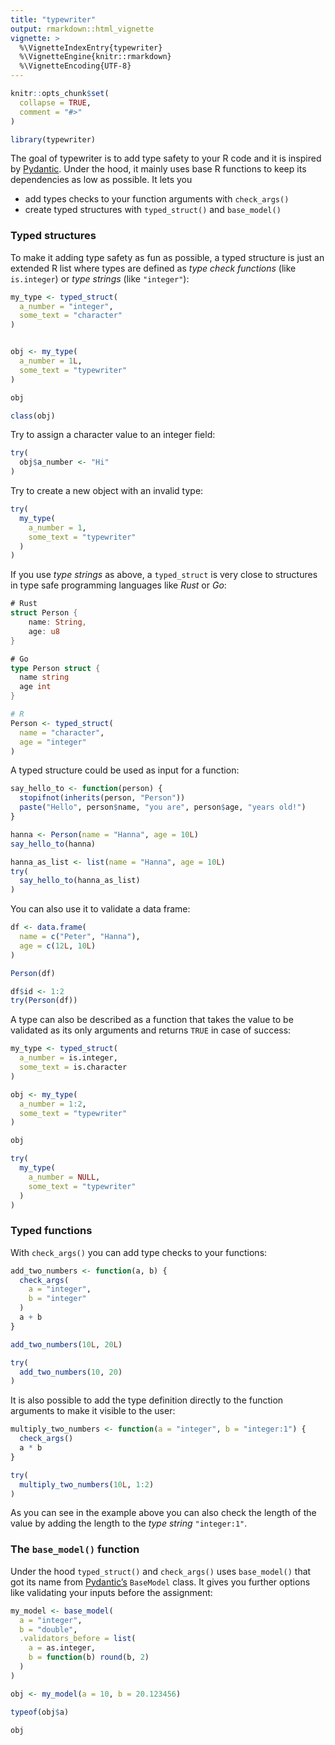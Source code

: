 ```yaml
---
title: "typewriter"
output: rmarkdown::html_vignette
vignette: >
  %\VignetteIndexEntry{typewriter}
  %\VignetteEngine{knitr::rmarkdown}
  %\VignetteEncoding{UTF-8}
---
```


```r
knitr::opts_chunk$set(
  collapse = TRUE,
  comment = "#>"
)
```

```r
library(typewriter)
```

The goal of typewriter is to add type safety to your R code and it is inspired by [Pydantic](https://docs.pydantic.dev/). Under the hood, it mainly uses base R functions to keep its dependencies as low as possible. It lets you

* add types checks to your function arguments with `check_args()`
* create typed structures with `typed_struct()` and `base_model()`

### Typed structures

To make it adding type safety as fun as possible, a typed structure is just an extended R list where types are defined as _type check functions_ (like `is.integer`) or _type strings_ (like `"integer"`):

```r
my_type <- typed_struct(
  a_number = "integer",
  some_text = "character"
)


obj <- my_type(
  a_number = 1L,
  some_text = "typewriter"
)

obj

class(obj)
```

Try to assign a character value to an integer field:

```r
try(
  obj$a_number <- "Hi"
)
```

Try to create a new object with an invalid type:

```r
try(
  my_type(
    a_number = 1,
    some_text = "typewriter"
  )
)
```

If you use _type strings_ as above, a `typed_struct` is very close to structures in type safe programming languages like _Rust_ or _Go_:

```rust
# Rust
struct Person {
    name: String,
    age: u8
}
```

```go
# Go
type Person struct {
  name string
  age int
}
```

```r
# R
Person <- typed_struct(
  name = "character",
  age = "integer"
)
```

A typed structure could be used as input for a function:

```r
say_hello_to <- function(person) {
  stopifnot(inherits(person, "Person"))
  paste("Hello", person$name, "you are", person$age, "years old!")
}

hanna <- Person(name = "Hanna", age = 10L)
say_hello_to(hanna)

hanna_as_list <- list(name = "Hanna", age = 10L)
try(
  say_hello_to(hanna_as_list)
)
```

You can also use it to validate a data frame:

```r
df <- data.frame(
  name = c("Peter", "Hanna"),
  age = c(12L, 10L)
)

Person(df)

df$id <- 1:2
try(Person(df))
```

A type can also be described as a function that takes the value to be validated as its only arguments and returns `TRUE` in case of success:

```r
my_type <- typed_struct(
  a_number = is.integer,
  some_text = is.character
)

obj <- my_type(
  a_number = 1:2,
  some_text = "typewriter"
)

obj

try(
  my_type(
    a_number = NULL,
    some_text = "typewriter"
  )
)
```

### Typed functions

With `check_args()` you can add type checks to your functions:

```r
add_two_numbers <- function(a, b) {
  check_args(
    a = "integer",
    b = "integer"
  )
  a + b
}

add_two_numbers(10L, 20L)

try(
  add_two_numbers(10, 20)
)
```

It is also possible to add the type definition directly to the function arguments to make it visible to the user:

```r
multiply_two_numbers <- function(a = "integer", b = "integer:1") {
  check_args()
  a * b
}

try(
  multiply_two_numbers(10L, 1:2)
)
```

As you can see in the example above you can also check the length of the value by adding the length to the _type string_ `"integer:1"`.

### The `base_model()` function

Under the hood `typed_struct()` and `check_args()` uses `base_model()` that got its name from [Pydantic's](https://docs.pydantic.dev/) `BaseModel` class. It gives you further options like validating your inputs before the assignment:

```r
my_model <- base_model(
  a = "integer",
  b = "double",
  .validators_before = list(
    a = as.integer,
    b = function(b) round(b, 2)
  )
)

obj <- my_model(a = 10, b = 20.123456)

typeof(obj$a)

obj
```
